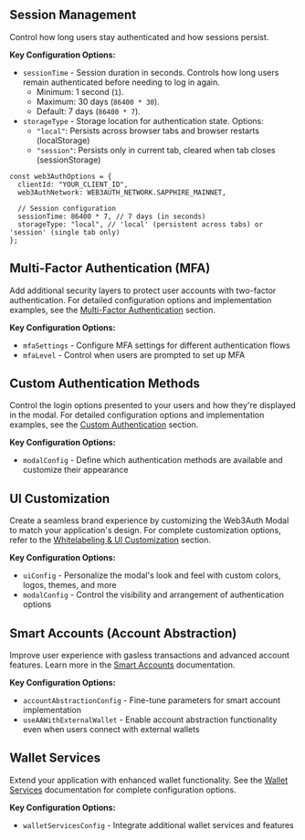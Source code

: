 ## Session Management

Control how long users stay authenticated and how sessions persist.

**Key Configuration Options:**

- `sessionTime` - Session duration in seconds. Controls how long users remain authenticated before
  needing to log in again.
  - Minimum: 1 second (`1`).
  - Maximum: 30 days (`86400 * 30`).
  - Default: 7 days (`86400 * 7`).
- `storageType` - Storage location for authentication state. Options:
  - `"local"`: Persists across browser tabs and browser restarts (localStorage)
  - `"session"`: Persists only in current tab, cleared when tab closes (sessionStorage)

```tsx
const web3AuthOptions = {
  clientId: "YOUR_CLIENT_ID",
  web3AuthNetwork: WEB3AUTH_NETWORK.SAPPHIRE_MAINNET,

  // Session configuration
  sessionTime: 86400 * 7, // 7 days (in seconds)
  storageType: "local", // 'local' (persistent across tabs) or 'session' (single tab only)
};
```

## Multi-Factor Authentication (MFA)

Add additional security layers to protect user accounts with two-factor authentication. For detailed
configuration options and implementation examples, see the [Multi-Factor Authentication](./mfa)
section.

**Key Configuration Options:**

- `mfaSettings` - Configure MFA settings for different authentication flows
- `mfaLevel` - Control when users are prompted to set up MFA

## Custom Authentication Methods

Control the login options presented to your users and how they're displayed in the modal. For
detailed configuration options and implementation examples, see the
[Custom Authentication](./custom-authentication) section.

**Key Configuration Options:**

- `modalConfig` - Define which authentication methods are available and customize their appearance

## UI Customization

Create a seamless brand experience by customizing the Web3Auth Modal to match your application's
design. For complete customization options, refer to the
[Whitelabeling & UI Customization](./whitelabel) section.

**Key Configuration Options:**

- `uiConfig` - Personalize the modal's look and feel with custom colors, logos, themes, and more
- `modalConfig` - Control the visibility and arrangement of authentication options

## Smart Accounts (Account Abstraction)

Improve user experience with gasless transactions and advanced account features. Learn more in the
[Smart Accounts](./smart-accounts) documentation.

**Key Configuration Options:**

- `accountAbstractionConfig` - Fine-tune parameters for smart account implementation
- `useAAWithExternalWallet` - Enable account abstraction functionality even when users connect with
  external wallets

## Wallet Services

Extend your application with enhanced wallet functionality. See the
[Wallet Services](./wallet-services) documentation for complete configuration options.

**Key Configuration Options:**

- `walletServicesConfig` - Integrate additional wallet services and features
